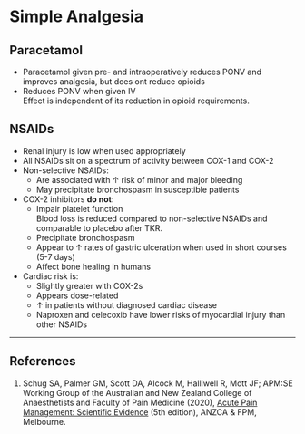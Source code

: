 # Simple Analgesia

## Paracetamol

* Paracetamol given pre- and intraoperatively reduces PONV and improves analgesia, but does ont reduce opioids
* Reduces PONV when given IV\
Effect is independent of its reduction in opioid requirements.


## NSAIDs

* Renal injury is low when used appropriately
* All NSAIDs sit on a spectrum of activity between COX-1 and COX-2
* Non-selective NSAIDs:
	* Are associated with ↑ risk of minor and major bleeding\
	* May precipitate bronchospasm in susceptible patients\
* COX-2 inhibitors **do not**:
	* Impair platelet function\
	Blood loss is reduced compared to non-selective NSAIDs and comparable to placebo after TKR.
	* Precipitate bronchospasm
	* Appear to ↑ rates of gastric ulceration when used in short courses (5-7 days)
	* Affect bone healing in humans
* Cardiac risk is:
	* Slightly greater with COX-2s
	* Appears dose-related
	* ↑ in patients without diagnosed cardiac disease
	* Naproxen and celecoxib have lower risks of myocardial injury than other NSAIDs

---

## References

1. Schug SA, Palmer GM, Scott DA, Alcock M, Halliwell R, Mott JF; APM:SE Working Group of the Australian and New Zealand College of Anaesthetists and Faculty of Pain Medicine (2020), [Acute Pain Management: Scientific Evidence](https://www.anzca.edu.au/resources/college-publications/acute-pain-management/apmse5.pdf) (5th edition), ANZCA & FPM, Melbourne.